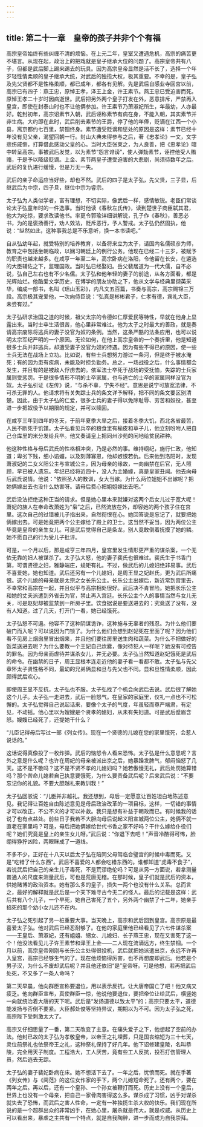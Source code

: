 ```yaml
---
---
---
```

title: 第二十一章　皇帝的孩子并非个个有福
---




高宗皇帝始终有些纠缠不清的烦恼。在上元二年，皇室又遭遇危机，高宗的痛苦更不堪言。从现在起，政治上的把戏就是皇子继承大位的问题了。高宗皇帝共有八子，但都是武后脚上踢来踢去的玩具。因为高宗皇帝显然是活不长了，选择一个年岁轻性情柔顺的皇子继承大统，对武后的独揽大权，极其重要。不幸的是，皇子弘及先父贤都不是性格柔顺，都已成年，都各有见解。先是武后自感业寺回宫以前，高宗已有四子：燕王忠，原悼王孝，泽王上金，许王素节。燕王忠已受迫害而死。原悼王孝二十岁时因病逝世。武后把另外两个皇子打发在外，恶意排斥，严禁再入皇宫，即使在封泰山时也不让他俩参加。许王素节乃萧淑妃所生，年最幼，人亦最好。乾封初年，高宗诏素节入朝，武后诬称素节有病在身，不能入朝，其实素节并非生病。大约即在此时，武后削去素节的王爵，停了他的年俸，贬谪在江西一个小县，离京都约七百里，禁锢终身。素节遭受贬谪和惩处的原因是这样：素节已经十年没有见父亲，渴望回朝一行。封山大典未得参与之后，著《忠孝论》一文，文字悲伤戚恻，打算借此感动父皇的心。当时大臣张柬之，为人良善，把《忠孝论》暗中转呈高宗。事被武后发觉，以为素节“怨言诽谤”，使人弹劾素节，诬控他受人贿赂，于是予以降级贬谪。上金、素节两皇子遭受迫害的大悲剧，尚须待数年之后。武后的复仇进行缓慢，但是万无一失。

武后的亲子命运应当好些，却也不然。武后的四子是太子弘，先父贤，三子显，后继武后为中宗，四子旦，继位中宗为睿宗。

太子弘为人类似学者，富有理想，不切实际，像武后一样，感情敏锐。老臣们常谈论太子弘童年时的一件逸事。当时他读《春秋左氏传》，读到楚世子商臣弑其君，他大为吃惊，要求改读他书。率更令郭瑜详细讲解说，孔子作《春秋》，善恶必书，为的是褒扬善行，劝人效法，贬斥恶行，予人警戒。太子弘仍然固执，他说：“纵然如此，这种事我总是不乐意听，换一本书读吧。”

自从弘幼年起，就受特别的培养教育，以备将来立为太子，请国内名儒硕彦为师，教育之中包括坐朝临政，以娴习朝廷上的例行公务。他现在已经二十三岁，被赋予的职责也越来越多。在咸亨一年至二年，高宗卧病在洛阳，令他留在长安，在遴选的大臣辅佐之下，监理国政。当时弘已经娶妇。岳父裴居道为一代大儒，自不必说，弘自己左右也有不少名儒。太子弘和他年轻的妻子的前途，从各方面看，都是光辉灿烂。他酷爱文学历史，在博学的朋友协助之下，他从文学与经典里撷英采华，编成一部书，名叫《瑶山玉彩》，内凡文五百篇，书奏与高宗，高宗赐锦三万段。高宗极其宠爱他，一次向侍臣说：“弘真是彬彬君子，仁孝有德，宾礼大臣，未尝有过。”

太子弘研求治国之道的时候，祖父太宗的令德如仁厚爱民等特性，早就在他身上显露出来。当时士卒生活很苦，他心里非常难过。他为太子之时最大的善政，就是奏请高宗废除将逃兵的妻子没官为奴的条例。当然，这条严酷的法条应用，也可以说明太宗军纪严明的一个原因。无论如何，在他上高宗皇帝的一个奏折里，他是知道很多士兵并非逃兵，却遭受妻子没官为奴的待遇。因为有些不得已的原因，使一些士兵无法在战场上立功。比如说，有些士兵想努力游过一条河，但是终于被水淹死；有的因为患有疾病，未能及时担负勤务。总之，一场战役之后，什么事情都会发生，并且有的是被敌人俘虏去的。依军法士卒死于战场的受抚恤，失踪的士兵家属则受惩罚。于是很多情形不明的士卒家属，也与逃亡的士卒的家属同样没官为奴。太子弘引证《左传》说，“与杀不辜，宁失不经”。意思是说宁可放宽法律，不可杀无罪的人。他请求将有关失踪士兵的条文详予解释，把不同的条文要区别清楚。因此，由于太子弘的仁爱，很多士兵的妻子得以免除耻辱、劳苦和奴役，甚至进一步把奴役予以期限的规定，并可以赎回。

在咸亨三年到四年的冬天，于前年夏季大旱之后，接着冬季大饥，西北各省最苦，人民不断死于饥馑。太子弘看见兵卒的粮食里有榆皮和草子儿，他立刻吩咐人把自己仓库里的米分发给兵卒。他又奏请皇上把同州沙苑的闲地给贫民耕种。

他这种性格与母后武氏的性格相冲突，乃是必然的事。维持纲纪，施行仁政，他知道；卑劣下贱，细小谄媚，以及刻薄寡恩，他却嫉恨若仇。后来他到洛阳时，发现萧淑妃的二女义阳公主与宣城公主，因为母亲的缘故，一向幽禁在后官，无人照顾，早已被人遗忘。年纪已经将近四十，没人为主婚嫁，真是皇家丑闻。他去向母后武氏说情。他说：“依照圣人的教训，女大当嫁。为什么两位姐姐不出嫁呢？把她俩嫁出去也没什么妨害呀。请母后费心把姐姐嫁出去吧。”

武后没法拒绝这种正当的请求。但是她心里本来就嫌对这两个后女儿过于宽大呢！萧妃的族人在奉命改萧姓为“枭”之后，已然流放在外，却容她的两个孩子住在宫里。这次自己的过错被儿子指出来，自然衔恨在心。她回答说是忘记了，就要把她俩嫁出去。可是她竟把两个公主嫁给了殿上的卫士。这当然不妥当，因为两位公主毕竟是皇帝的亲生女儿。可是武后觉得自己是条龙，别人竟敢倒着抚摸了她的鳞。她不愿自己的行为受儿子批评。

可是，一个月以后，那是咸亨三年四月，皇宫里发生情形更严重的谋杀案，一个无依无靠的妇人被谋杀了。太子弘大怒，他的妻子裴氏也很难过。裴氏生于书香门第，可谓贤德之妇，雅静端庄，规矩有礼。不过，做武后的儿媳妇绝非易事。武后不喜爱她，她也知道。武后还另有一个儿媳妇，是周王显之妃赵氏，更为武后所痛恨。这个儿媳的母亲就是太宗之女长乐公主。长乐公主出嫁后，新近常到宫里去，不幸常和高宗在一起，并且似乎与高宗相处很好。武后决不肯冒险。她把长乐公主和她的丈夫派遣到外省去为官，禁止再入宫廷。长乐公主个人的事情当然与女儿无关，可是赵妃却被监禁到一所房子里。饮食据说是要送进去的；究竟送了没有，没有人知道。过了几天，打开门一看，她已经饿死。

太子弘怒不可遏。他容不了这种阴谋诡诈，这种施与无辜者的残忍。为什么他们要破门而入呢？可以说因为门锁了。为什么他们会想到赵妃死在里面了呢？因为他们看不见房上烟囱里冒出烟来，并且他们要往房里送生肉和蔬菜。为什么不把做好的饭菜送进去呢？为什么要教一个王妃自己炊爨，像对待犯人一样呢？她没有可控告的罪名。因为母亲而虐待并谋杀女儿，并无必要。太子弘当然知道赵妃饿死是武后的命令。在幽禁的日子，周王显根本连走近他的妻子看一看都不敢。太子弘与先父章怀太子贤性格不同，最幼的兄弟俩显和旦与先父也不同。显和旦性情柔顺，因此颇得武后欢心。

即使周王显不反抗，太子弘也不服。太子弘找了个机会向武后去说。武后很了解她这个儿子。太子弘一走进去，武后一脸怒气。在皇家的家庭里，仪礼一点也不可松懈的。太子弘觉得自己说起话来，要像个太子的气度，年虽轻而尊严端肃，有定见，不动摇。他心里以为嫂嫂是个贤孝的媳妇，从未有失妇道。可是武后蹙眉含怒。嫂嫂已经死了，还提她干什么？

“儿臣记得母后写过一部《列女传》。现在一个贤德的儿媳在您的家里饿死，会惹人说话的。”

这话说得真像投了一枚炸弹。武后的恼怒令人看来恐怖。太子弘是什么意思呢？言外之意是什么呢？也许在周妃的母亲被派出京之后，她暴躁发脾气，郁闷恼怒了几天。这不是不敬吗？这不是不贤不孝的儿媳妇吗？她若傲慢无礼，武后处罚她算错吗？那个苦命儿媳若自己执意要饿死，为什么要责备武后呢？后来武后说：“不要忘记你的礼貌。不要大胆越礼来教训我！”

太子弘回驳说：“儿臣并非越礼。我还想到，母后一定愿意让百姓坦白地陈述意见。我记得让百姓自由陈述意见是母后政治改革的一项目标，这样，一切错的事情才可以改正，不公不义的才可以补救。我只是想有补益于朝政而已。有时候我的话说了也有点益处。前些日子我若不大胆向母后说起义阳宣城两位公主，她俩不就一直老在家里吗？可是，母后把她俩嫁给世代书香之家不好吗？干什么嫁给仆役们呢？她们究竟是皇上的亲生女儿呀。”武后说：“你退下去吧！”声音冷酷得可怖，脸绷得狰狞凶险，两眼眯成了一道线。

不多不少，正好在十八天以后太子弘在陪同父母驾临合璧宫的时候中毒而死。又是“吃错了什么东西”。武后不喜爱的人都会吃错东西的。谁都知道“虎毒不食子”，若说武后把自己的亲生儿子毒死，不是荒谬绝伦吗？可是从另一方面说，若拿测量普通人的尺度来测量武后，可也是荒唐无稽。在那时候，皇子们就是武后的资本，供她赌博的政治资本。她有那么多的皇子，损失一两个也没有什么关系。总而言之，最好的解释就是武后是一个天下难寻古今无二的怪人。最后的记载是这样：武后共有八个儿子，一个早死，她自己害死了五个，另外两个幽禁了十二年，她亲手掐死的那个幼小女儿还不在内。

太子弘之死引起了另一桩重要大事。当天晚上，高宗和武后回到皇宫。高宗原是最喜爱太子弘。他对武后已经忍耐够了。在他的家庭里他已经看见了六七件谋杀案——王皇后、萧淑妃，还有姐姐、甥女、儿媳妇、长子燕王忠，现在又害死了这一个！他没法看见儿子许王素节和泽王上金——二人现在流谪远方，终生禁锢。一个月以前，高宗皇帝刚刚与长乐公主处得很投机，武后就把她派遣出京，永远不许再入皇宫，高宗已经够生气的了。现在他烦恼得厉害，也不再想废却武后。他若是个男子汉，为什么不废却武后呢？并且他还依旧“是”皇帝呀。可是他想，若再把武后处死，不又多了一条人命吗？

第二天早晨，他向群臣宣称要退位，用以表示反抗，让大唐帝国亡了吧！他又病又疲乏。他向群臣宣布，真使群臣一惊，他说他要退位，要把帝位让给武后，横竖她一向就统治着大唐的天下呢。武后是“发扬道德以致太平”的；高宗只要太平，道德能发扬与否倒不要紧。大臣郝处俊等坚持异议，期期以为不可。因为太子弘之死，高宗陛下受刺激太大了。

高宗又仔细思量了一番，第二天改变了主意。在痛失爱子之下，他想起了空前的办法。他封已故的太子弘为孝敬皇帝，以帝王之礼埋葬，只是国丧缩短为三十七天，灵位前祭礼也依祭帝王之礼，这种祭礼保持了好几年。他下诏修建皇陵，名叫恭陵，完全用天子制度。工程浩大，工人厌苦，竟有些工人反抗，投石打伤管理人员，然后逃去无踪。

太子弘的妻子裴妃卧病在床。她不想活下去了。一年之后，忧愤而死。就在手著《列女传》与《阃范》的这位女作家的手下，两个儿媳短命死了。还有两个，要在两年之后。再以后，还有一个皇孙、一个孙女被鞭打而死。历史上没有一个皇后，世界上也没有一个母亲，把自己一家骨肉害得这么多。谋杀成了习惯，凶手对谋杀就失去了恐怖，而武后之害人性命，一定有一种独揽生杀大权的快乐。我们现在所说的是一个超群出众的非常凶手，在她心里，屠杀就是伟大，就是权威。从历史上可以看出来，暴虐之主共有一个特点，就是自我陶醉，进一步而成为自我崇拜。